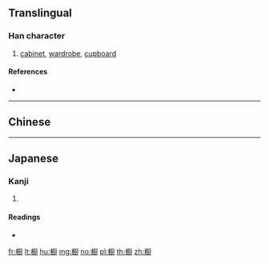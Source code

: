 {{also|櫥}}
==Translingual==

===Han character===
{{Han char|rn=75|rad=木|as=12|sn=16|four=|canj=DMMI,XDMMI|ids=⿰木厨}}

# [[cabinet]], [[wardrobe]], [[cupboard]]

====References====
* {{Han ref|kx=0555.311|dkj=15621|hdz=21289.080|uh=6A71|ud=27249}}

----

==Chinese==
{{zh-see|櫥}}

----

==Japanese==

===Kanji===
{{ja-kanji|grade=|rs=木12}}

# {{defn|lang=ja|sort=木12}}

====Readings====
* {{ja-readings|on=[[ず]] (zu), [[ちゅう]] (chū), [[ちゅ]] (chu)|kun=[[くりや]] (kuriya)}}

[[fr:橱]]
[[lt:橱]]
[[hu:橱]]
[[mg:橱]]
[[no:橱]]
[[pl:橱]]
[[th:橱]]
[[zh:橱]]